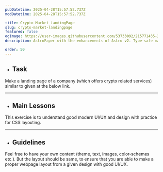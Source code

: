 ```yaml
---
pubDatetime: 2025-04-28T15:57:52.737Z
modDatetime: 2025-04-28T15:57:52.737Z

title: Crypto Market LandingPage
slug: crypto-market-landingpage
featured: false
ogImage: https://user-images.githubusercontent.com/53733092/215771435-25408246-2309-4f8b-a781-1f3d93bdf0ec.png
description: AstroPaper with the enhancements of Astro v2. Type-safe markdown contents, bug fixes and better dev experience etc.

order: 50
---
```



- ## Task

Make a landing page of a company (which offers crypto related services) similar to given at the below link. 

<LinkMd href="https://virtualvidhya.github.io/Projects-CSS/CryptoMarket/" title="WebPage Preview" />

---

- ## Main Lessons

This exercise is to understand good modern UI/UX and design with practice for CSS layouting.

---

- ## Guidelines

Feel free to have your own content (theme, text, images, color-schemes etc.). But the layout should be same, to ensure that you are able to make a proper webpage layout from a given design with good UI/UX.